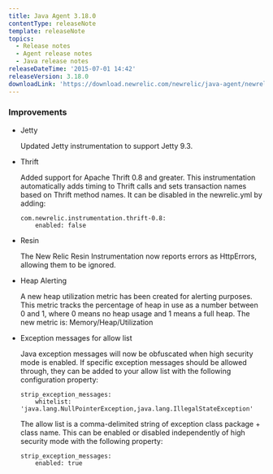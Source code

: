 ```yaml
---
title: Java Agent 3.18.0
contentType: releaseNote
template: releaseNote
topics:
  - Release notes
  - Agent release notes
  - Java release notes
releaseDateTime: '2015-07-01 14:42'
releaseVersion: 3.18.0
downloadLink: 'https://download.newrelic.com/newrelic/java-agent/newrelic-agent/3.18.0/'
---
```


### Improvements

* Jetty

  Updated Jetty instrumentation to support Jetty 9.3.
* Thrift

  Added support for Apache Thrift 0.8 and greater. This instrumentation automatically adds timing to Thrift calls and sets transaction names based on Thrift method names. It can be disabled in the newrelic.yml by adding:

  ```
  com.newrelic.instrumentation.thrift-0.8:
      enabled: false
  ```
* Resin

  The New Relic Resin Instrumentation now reports errors as HttpErrors, allowing them to be ignored.
* Heap Alerting

  A new heap utilization metric has been created for alerting purposes. This metric tracks the percentage of heap in use as a number between 0 and 1, where 0 means no heap usage and 1 means a full heap. The new metric is: Memory/Heap/Utilization
* Exception messages for allow list

  Java exception messages will now be obfuscated when high security mode is enabled. If specific exception messages should be allowed through, they can be added to your allow list with the following configuration property:

  ```
  strip_exception_messages:
      whitelist: 'java.lang.NullPointerException,java.lang.IllegalStateException'
  ```

  The allow list is a comma-delimited string of exception class package + class name. This can be enabled or disabled independently of high security mode with the following property:

  ```
  strip_exception_messages:
      enabled: true
  ```
